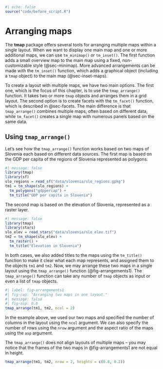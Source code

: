 ```r
#| echo: false
source("code/before_script.R")
```

# Arranging maps {#sec-arranging-maps}

The **tmap** package offers several tools for arranging multiple maps within a single layout.
When we want to display one main map and one or more additional maps, we can use `tm_minimap()` or `tm_inset()`.
The first function adds a small overview map to the main map using a fixed, non-customizable style (@sec-minimap).
More advanced arrangements can be made with the `tm_inset()` function, which adds a graphical object (including a `tmap` object) to the main map (@sec-inset-maps).

To create a layout with multiple maps, we have two main options.
The first one, which is the focus of this chapter, is to use the `tmap_arrange()` function.
It takes two or more `tmap` objects and arranges them in a grid layout.
The second option is to create facets with the `tm_facet()` function, which is described in @sec-facets.
The main difference is that `tmap_arrange()` combines multiple maps, often based on different data, while `tm_facet()` creates a single map with numerous panels based on the same data.

## Using `tmap_arrange()` {#sec-tmap-arrange}

Let's see how the `tmap_arrange()` function works based on two maps of Slovenia each based on different data sources.
The first map is based on the GDP per capita of the regions of Slovenia represented as polygons.

```r
#| message: false
library(tmap)
library(sf)
slo_regions = read_sf("data/slovenia/slo_regions.gpkg")
tm1 = tm_shape(slo_regions) +
  tm_polygons("gdppercap") +
  tm_title("GDP per capita in Slovenia")
```

The second map is based on the elevation of Slovenia, represented as a raster layer.

```r
#| message: false
library(tmap)
library(stars)
slo_elev = read_stars("data/slovenia/slo_elev.tif")
tm2 = tm_shape(slo_elev) +
  tm_raster() +
  tm_title("Elevation in Slovenia")
```

In both cases, we also added titles to the maps using the `tm_title()` function to make it clear what each map represents, and assigned them to the objects `tm1` and `tm2`.
Now, we may arrange these two maps in a single layout using the `tmap_arrange()` function (@fig-arrangements1).
The `tmap_arrange()` function can take any number of `tmap` objects as input or even a list of `tmap` objects.

```r
#| label: fig-arrangements1
#| fig-cap: "Arranging two maps in one layout."
#| message: false
#| fig-asp: 0.8
tmap_arrange(tm1, tm2, ncol = 2)
```

In the example above, we used our two maps and specified the number of columns in the layout using the `ncol` argument.
We can also specify the number of rows using the `nrow` argument and the aspect ratio of the maps using the `asp` argument.

The `tmap_arrange()` does not align layouts of multiple maps -- you may notice that the frames of the two maps in @fig-arrangements1 are not equal in height.

<!-- frame alighnment -->
<!-- tmap_arrange does not use align layouts of multiple maps. T -->



<!-- also a list input -->
<!-- also mention the view mode -->


<!-- tmap_grob? -->

<!-- widths, heights -->
<!-- any better example idea? -->

```r
tmap_arrange(tm1, tm2, nrow = 2, heights = c(0.8, 0.2))
```

<!-- reexplain asp -->

<!-- possibly add a tm_add_legend example plus a ref -->

<!-- tmap view mode (sync) -->
<!-- tmap_save -->


<!-- should the tm_inset be moved here? -->
